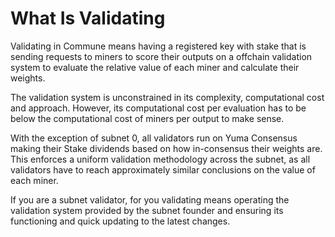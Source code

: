 # What Is Validating

Validating in Commune means having a registered key with stake that is sending requests to miners to score their outputs on a offchain validation system to evaluate the relative value of each miner and calculate their weights. 

The validation system is unconstrained in its complexity, computational cost and approach. However, its computational cost per evaluation has to be below the computational cost of miners per output to make sense.

With the exception of subnet 0, all validators run on Yuma Consensus making their Stake dividends based on how in-consensus their weights are. This enforces a uniform validation methodology across the subnet, as all validators have to reach approximately similar conclusions on the value of each miner.

If you are a subnet validator, for you validating means operating the validation system provided by the subnet founder and ensuring its functioning and quick updating to the latest changes.